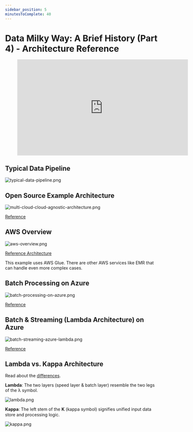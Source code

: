 ```yaml
---
sidebar_position: 5
minutesToComplete: 40
---
```


# Data Milky Way: A Brief History (Part 4) - Architecture Reference

<div style={{textAlign: 'center'}}>

<figure class="video-container">
    <iframe width="560" height="315" src="https://www.youtube.com/embed/Mzz4o2xDVzw" title="YouTube video player" frameborder="0" allow="accelerometer; autoplay; clipboard-write; encrypted-media; gyroscope; picture-in-picture" allowfullscreen="allowfullscreen"></iframe>
</figure>

</div>

## Typical Data Pipeline

<div style={{textAlign: 'center'}}>

![typical-data-pipeline.png](./assets/typical-data-pipeline.png)

</div>



## Open Source Example Architecture

<div style={{textAlign: 'center'}}>

![multi-cloud-cloud-agnostic-architecture.png](./assets/multi-cloud-cloud-agnostic-architecture.png)

[Reference](https://towardsdatascience.com/scalable-efficient-big-data-analytics-machine-learning-pipeline-architecture-on-cloud-4d59efc092b5)

</div>

## AWS Overview

<div style={{textAlign: 'center'}}>

![aws-overview.png](./assets/aws-overview.png)

[Reference Architecture](https://aws.amazon.com/blogs/architecture/field-notes-how-to-build-an-aws-glue-workflow-using-the-aws-cloud-development-kit/)

</div>

This example uses AWS Glue. There are other AWS services like EMR that can handle even more complex cases.

## Batch Processing on Azure

<div style={{textAlign: 'center'}}>

![batch-processing-on-azure.png](./assets/batch-processing-on-azure.png)

[Reference](https://docs.microsoft.com/en-us/azure/architecture/solution-ideas/articles/ingest-etl-stream-with-adb)

</div>

## Batch & Streaming (Lambda Architecture) on Azure

<div style={{textAlign: 'center'}}>

![batch-streaming-azure-lambda.png](./assets/batch-streaming-azure-lambda.png)

[Reference](https://docs.microsoft.com/en-us/azure/architecture/example-scenario/dataplate2e/data-platform-end-to-end)

</div>


## Lambda vs. Kappa Architecture
Read about the [differences](https://luminousmen.com/post/modern-big-data-architectures-lambda-kappa).

**Lambda**: The two layers (speed layer & batch layer) resemble the two legs of the λ symbol.

<div style={{textAlign: 'center'}}>

![lambda.png](./assets/lambda.png)

</div>

**Kappa**: The left stem of the 𝚱 (kappa symbol) signifies unified input data store and processing logic.

<div style={{textAlign: 'center'}}>

![kappa.png](./assets/kappa.png)


</div>
